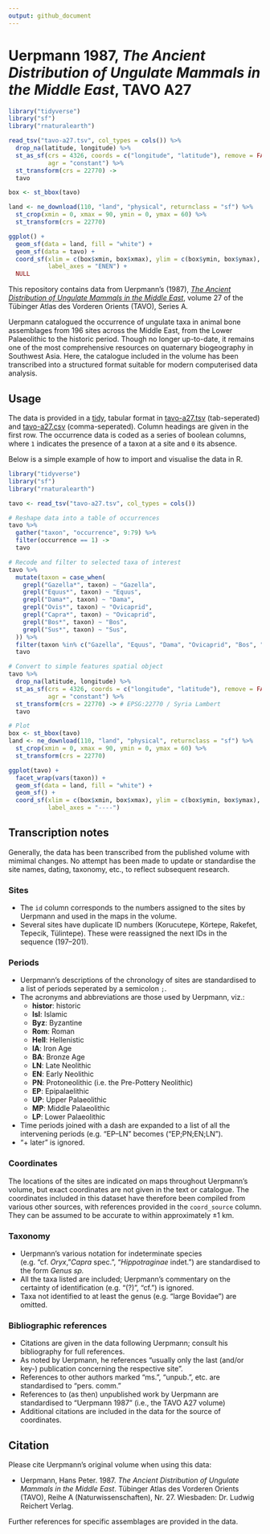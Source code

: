 ```yaml
---
output: github_document
---
```

# Uerpmann 1987, *The Ancient Distribution of Ungulate Mammals in the Middle East*, TAVO A27

```r
library("tidyverse")
library("sf")
library("rnaturalearth")

read_tsv("tavo-a27.tsv", col_types = cols()) %>% 
  drop_na(latitude, longitude) %>% 
  st_as_sf(crs = 4326, coords = c("longitude", "latitude"), remove = FALSE,
           agr = "constant") %>% 
  st_transform(crs = 22770) ->
  tavo

box <- st_bbox(tavo)

land <- ne_download(110, "land", "physical", returnclass = "sf") %>% 
  st_crop(xmin = 0, xmax = 90, ymin = 0, ymax = 60) %>% 
  st_transform(crs = 22770)
```
```r
ggplot() +
  geom_sf(data = land, fill = "white") +
  geom_sf(data = tavo) +
  coord_sf(xlim = c(box$xmin, box$xmax), ylim = c(box$ymin, box$ymax),
           label_axes = "ENEN") +
  NULL
```

This repository contains data from Uerpmann's (1987), *[The Ancient Distribution of Ungulate Mammals in the Middle East](https://reichert-verlag.de/en/author/u/uerpmann_hans_peter/9783882263954_the_ancient_distribution_of_ungulate_mammals_in_the_middle_east-detail)*, volume 27 of the Tübinger Atlas des Vorderen Orients (TAVO), Series A.

Uerpmann catalogued the occurrence of ungulate taxa in animal bone assemblages from 196 sites across the Middle East, from the Lower Palaeolithic to the historic period.
Though no longer up-to-date, it remains one of the most comprehensive resources on quaternary biogeography in Southwest Asia.
Here, the catalogue included in the volume has been transcribed into a structured format suitable for modern computerised data analysis.

## Usage

The data is provided in a [tidy](http://vita.had.co.nz/papers/tidy-data.html), tabular format in [tavo-a27.tsv](tavo-a27.tsv) (tab-seperated) and [tavo-a27.csv](tavo-a27.csv) (comma-seperated).
Column headings are given in the first row.
The occurrence data is coded as a series of boolean columns, where `1` indicates the presence of a taxon at a site and `0` its absence.

Below is a simple example of how to import and visualise the data in R.

```r
library("tidyverse")
library("sf")
library("rnaturalearth")

tavo <- read_tsv("tavo-a27.tsv", col_types = cols())

# Reshape data into a table of occurrences
tavo %>% 
  gather("taxon", "occurrence", 9:79) %>% 
  filter(occurrence == 1) ->
  tavo

# Recode and filter to selected taxa of interest
tavo %>% 
  mutate(taxon = case_when(
    grepl("Gazella*", taxon) ~ "Gazella",
    grepl("Equus*", taxon) ~ "Equus",
    grepl("Dama*", taxon) ~ "Dama",
    grepl("Ovis*", taxon) ~ "Ovicaprid",
    grepl("Capra*", taxon) ~ "Ovicaprid",
    grepl("Bos*", taxon) ~ "Bos",
    grepl("Sus*", taxon) ~ "Sus",
  )) %>% 
  filter(taxon %in% c("Gazella", "Equus", "Dama", "Ovicaprid", "Bos", "Sus")) ->
  tavo

# Convert to simple features spatial object
tavo %>% 
  drop_na(latitude, longitude) %>% 
  st_as_sf(crs = 4326, coords = c("longitude", "latitude"), remove = FALSE,
           agr = "constant") %>% 
  st_transform(crs = 22770) -> # EPSG:22770 / Syria Lambert
  tavo

# Plot
box <- st_bbox(tavo)
land <- ne_download(110, "land", "physical", returnclass = "sf") %>% 
  st_crop(xmin = 0, xmax = 90, ymin = 0, ymax = 60) %>% 
  st_transform(crs = 22770)

ggplot(tavo) +
  facet_wrap(vars(taxon)) +
  geom_sf(data = land, fill = "white") +
  geom_sf() +
  coord_sf(xlim = c(box$xmin, box$xmax), ylim = c(box$ymin, box$ymax),
           label_axes = "----")
```

## Transcription notes

Generally, the data has been transcribed from the published volume with mimimal changes.
No attempt has been made to update or standardise the site names, dating, taxonomy, etc., to reflect subsequent research.

### Sites

* The `id` column corresponds to the numbers assigned to the sites by Uerpmann and used in the maps in the volume.
* Several sites have duplicate ID numbers (Korucutepe, Körtepe, Rakefet, Tepecik, Tülintepe). These were reassigned the next IDs in the sequence (197–201).

### Periods

* Uerpmann's descriptions of the chronology of sites are standardised to a list of periods seperated by a semicolon `;`.
* The acronyms and abbreviations are those used by Uerpmann, viz.:
  * **histor**: historic
  * **Isl**: Islamic
  * **Byz**: Byzantine
  * **Rom**: Roman 
  * **Hell**: Hellenistic
  * **IA**: Iron Age
  * **BA**: Bronze Age
  * **LN**: Late Neolithic
  * **EN**: Early Neolithic
  * **PN**: Protoneolithic (i.e. the Pre-Pottery Neolithic)
  * **EP**: Epipalaelithic
  * **UP**: Upper Palaeolithic
  * **MP**: Middle Palaeolithic
  * **LP**: Lower Palaeolithic
* Time periods joined with a dash are expanded to a list of all the intervening periods (e.g. "EP–LN" becomes ("EP;PN;EN;LN").
* "+ later" is ignored.

### Coordinates

The locations of the sites are indicated on maps throughout Uerpmann's volume, but exact coordinates are not given in the text or catalogue.
The coordinates included in this dataset have therefore been compiled from various other sources, with references provided in the `coord_source` column.
They can be assumed to be accurate to within approximately ±1 km. 

### Taxonomy

* Uerpmann's various notation for indeterminate species (e.g. "cf. *Oryx*, "*Capra* spec.", "*Hippotraginae* indet.") are standardised to the form *Genus sp.*
* All the taxa listed are included; Uerpmann's commentary on the certainty of identification (e.g. "(?)", "cf.") is ignored.
* Taxa not identified to at least the genus (e.g. "large Bovidae") are omitted.

### Bibliographic references

* Citations are given in the data following Uerpmann; consult his bibliography for full references.
* As noted by Uerpmann, he references "usually only the last (and/or key-) publication concerning the respective site".
* References to other authors marked "ms.", "unpub.", etc. are standardised to "pers. comm."
* References to (as then) unpublished work by Uerpmann are standardised to "Uerpmann 1987" (i.e., the TAVO A27 volume)
* Additional citations are included in the data for the source of coordinates.

## Citation

Please cite Uerpmann's original volume when using this data:

* Uerpmann, Hans Peter. 1987. *The Ancient Distribution of Ungulate Mammals in the Middle East*. Tübinger Atlas des Vorderen Orients (TAVO), Reihe A (Naturwissenschaften), Nr. 27. Wiesbaden: Dr. Ludwig Reichert Verlag.

Further references for specific assemblages are provided in the data.

